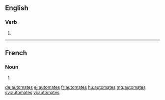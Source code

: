 ==English==

===Verb===
{{head|en}}

# {{en-third-person singular of|automate}}

----

==French==

===Noun===
{{head|fr|plural}}

# {{plural of|automate|lang=fr}}

[[de:automates]]
[[el:automates]]
[[fr:automates]]
[[hu:automates]]
[[mg:automates]]
[[sv:automates]]
[[vi:automates]]